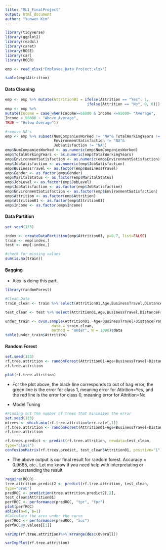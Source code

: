```yaml
---
title: "ML1_FinalProject"
output: html_document
author: "Yunwon Kim"
---
```


```r
library(tidyverse)
library(ggplot2)
library(readxl)
library(caret)
library(ROSE)
library(car)
library(ROCR)
```

```r
emp <- read_xlsx("Employee_Data_Project.xlsx")
```

```r
table(emp$Attrition)
```
#### Data Cleaning

```r
emp <- emp %>% mutate(Attrition01 = ifelse(Attrition == "Yes", 1,
                                     ifelse(Attrition == "No", 0, 0)))
emp <- emp %>%
mutate(Income = case_when(Income>=66000 & Income <=95000~ "Average",
Income > 96000 ~ "Above Average",
TRUE ~ "Below Average"))
```

```r
#remove NA's
emp <- emp %>% subset(NumCompaniesWorked != "NA"& TotalWorkingYears != "NA"&
                      EnvironmentSatisfaction != "NA"& 
                      JobSatisfaction != "NA")
emp$NumCompaniesWorked <- as.numeric(emp$NumCompaniesWorked)
emp$TotalWorkingYears <- as.numeric(emp$TotalWorkingYears)
emp$EnvironmentSatisfaction <- as.numeric(emp$EnvironmentSatisfaction)
emp$JobSatisfaction <- as.numeric(emp$JobSatisfaction)
emp$BusinessTravel <- as.factor(emp$BusinessTravel)
emp$Gender <- as.factor(emp$Gender)
emp$MaritalStatus <- as.factor(emp$MaritalStatus)
emp$JobLevel <- as.factor(emp$JobLevel)
emp$JobSatisfaction <- as.factor(emp$JobSatisfaction)
emp$EnvironmentSatisfaction <- as.factor(emp$EnvironmentSatisfaction)
emp$Attrition <- as.factor(emp$Attrition)
emp$Attrition01 <- as.factor(emp$Attrition01)
emp$Income <- as.factor(emp$Income)
```

#### Data Partition 

```r
set.seed(123)

index <- createDataPartition(emp$Attrition01, p=0.7, list=FALSE)
train <- emp[index,]
test <- emp[-index,]
```


```r
#check for missing values
sum(is.na(train))
```

#### Bagging

- Alex is doing this part.






```r
library(randomForest)

#Clean Data
train_clean <- train %>% select(Attrition01,Age,BusinessTravel,DistanceFromHome ,Education,Gender,JobLevel,MaritalStatus,Income,NumCompaniesWorked ,StandardHours,TotalWorkingYears,TrainingTimesLastYear,YearsAtCompany ,YearsWithCurrManager,EnvironmentSatisfaction,JobSatisfaction)

test_clean <- test %>% select(Attrition01,Age,BusinessTravel,DistanceFromHome ,Education,Gender,JobLevel,MaritalStatus,Income,NumCompaniesWorked ,StandardHours,TotalWorkingYears,TrainingTimesLastYear,YearsAtCompany ,YearsWithCurrManager,EnvironmentSatisfaction,JobSatisfaction)
```

```r
under_train <- ovun.sample(Attrition01 ~Age+BusinessTravel+DistanceFromHome +Education+Gender+JobLevel+MaritalStatus+Income+NumCompaniesWorked +StandardHours+TotalWorkingYears+TrainingTimesLastYear+YearsAtCompany +YearsWithCurrManager+EnvironmentSatisfaction+JobSatisfaction, 
                     data = train_clean,
                     method = "under", N = 1000)$data
table(under_train$Attrition)
```



#### Random Forest

```r
set.seed(123)
rf.tree.attrition <- randomForest(Attrition01~Age+BusinessTravel+DistanceFromHome+Education+Gender+JobLevel+MaritalStatus+Income+NumCompaniesWorked +StandardHours+TotalWorkingYears+TrainingTimesLastYear+YearsAtCompany +YearsWithCurrManager+EnvironmentSatisfaction+JobSatisfaction, data=under_train, ntree=500)
rf.tree.attrition
```

```r
plot(rf.tree.attrition)
```

- For the plot above, the black line corresponds to out of bag error, the green line is the error for class 1, meaning error for Attrition=Yes, and the red line is the error for class 0, meaning error for Attrition=No.


- Model Tuning


```r
#Finding out the number of trees that minimizes the error
set.seed(123)
ntrees <- which.min(rf.tree.attrition$err.rate[,1])
rf.tree.attrition <- randomForest(Attrition01~Age+BusinessTravel+DistanceFromHome +Education+Gender+JobLevel+MaritalStatus+Income+NumCompaniesWorked +StandardHours+TotalWorkingYears+TrainingTimesLastYear+YearsAtCompany +YearsWithCurrManager+EnvironmentSatisfaction+JobSatisfaction, data=under_train, ntree=ntrees)
rf.tree.attrition
```



```r
rf.trees.predict <- predict(rf.tree.attrition, newdata=test_clean,
type="class")
confusionMatrix(rf.trees.predict, test_clean$Attrition01, positive="1")
```

- The above output is our final result for random forest. Accuracy = 0.9685, etc.. Let me know if you need help with interpretating or understanding the result.



```r
require(ROCR)
tree.attrition.predict2 <- predict(rf.tree.attrition, test_clean,
type="prob")
predROC <- prediction(tree.attrition.predict2[,2],
test_clean$Attrition01)
perfROC <- performance(predROC, "tpr", "fpr")
plot(perfROC)
abline(a=0, b=1)
#Calculate the area under the curve
perfROC <- performance(predROC, "auc")
perfROC@y.values[[1]]

```

```r
varImp(rf.tree.attrition)%>% arrange(desc(Overall))
```

```r
varImpPlot(rf.tree.attrition)
```






















